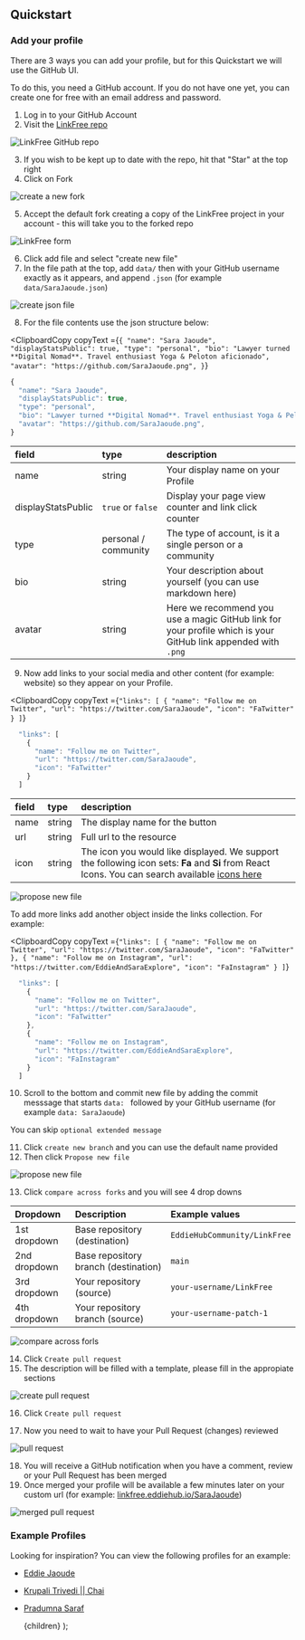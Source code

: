 
## Quickstart

### Add your profile

There are 3 ways you can add your profile, but for this Quickstart we will use the GitHub UI.

To do this, you need a GitHub account. If you do not have one yet, you can create one for free with an email address and password.

1. Log in to your GitHub Account
2. Visit the [LinkFree repo](https://github.com/EddieHubCommunity/LinkFree)

![LinkFree GitHub repo](https://user-images.githubusercontent.com/82668196/208292176-fb2bedf9-8dd1-4fff-b422-30d54f2fdd48.png)

3. If you wish to be kept up to date with the repo, hit that "Star" at the top right
4. Click on Fork

![create a new fork](https://user-images.githubusercontent.com/82668196/208292177-7f1fe62e-a73d-4070-8a57-ca3ec47812fc.png)

5. Accept the default fork creating a copy of the LinkFree project in your account - this will take you to the forked repo

![LinkFree form](https://user-images.githubusercontent.com/82668196/208292178-92daccad-293d-407a-9d8d-0a86b63d6bd7.png)

6. Click add file and select "create new file"
7. In the file path at the top, add `data/` then with your GitHub username exactly as it appears, and append `.json` (for example `data/SaraJaoude.json`)

![create json file](https://user-images.githubusercontent.com/82668196/208292180-e0caee14-5eb3-42f1-9035-dabae4ce84f6.png)

8. For the file contents use the json structure below:

<ClipboardCopy 
  copyText ={`{
  "name": "Sara Jaoude",
  "displayStatsPublic": true,
  "type": "personal",
  "bio": "Lawyer turned **Digital Nomad**. Travel enthusiast Yoga & Peloton aficionado",
  "avatar": "https://github.com/SaraJaoude.png",
}`}
>
```js
{
  "name": "Sara Jaoude",
  "displayStatsPublic": true,
  "type": "personal",
  "bio": "Lawyer turned **Digital Nomad**. Travel enthusiast Yoga & Peloton aficionado",
  "avatar": "https://github.com/SaraJaoude.png",
}
```
</ClipboardCopy>

| field              | type                 | description                                                                                                   |
| :----------------- | :------------------- | :------------------------------------------------------------------------------------------------------------ |
| name               | string               | Your display name on your Profile                                                                             |
| displayStatsPublic | `true` or `false`    | Display your page view counter and link click counter                                                         |
| type               | personal / community | The type of account, is it a single person or a community                                                     |
| bio                | string               | Your description about yourself (you can use markdown here)                                                    |
| avatar             | string               | Here we recommend you use a magic GitHub link for your profile which is your GitHub link appended with `.png` |

9. Now add links to your social media and other content (for example: website) so they appear on your Profile.

<ClipboardCopy 
  copyText ={`"links": [
    {
      "name": "Follow me on Twitter",
      "url": "https://twitter.com/SaraJaoude",
      "icon": "FaTwitter"
    }
  ]`}
>
```js
  "links": [
    {
      "name": "Follow me on Twitter",
      "url": "https://twitter.com/SaraJaoude",
      "icon": "FaTwitter"
    }
  ]
```
</ClipboardCopy>

| field | type   | description                                                                                                                                                                          |
| :---- | :----- | :----------------------------------------------------------------------------------------------------------------------------------------------------------------------------------- |
| name  | string | The display name for the button                                                                                                                                                      |
| url   | string | Full url to the resource                                                                                                                                                             |
| icon  | string | The icon you would like displayed. We support the following icon sets: **Fa** and **Si** from React Icons. You can search available [icons here](https://linkfree.eddiehub.io/icons) |

![propose new file](https://user-images.githubusercontent.com/82668196/208292185-743dc114-5699-4b58-bf5c-c5fc74f0248d.png)

To add more links add another object inside the links collection. For example:

<ClipboardCopy 
  copyText ={`"links": [
    {
      "name": "Follow me on Twitter",
      "url": "https://twitter.com/SaraJaoude",
      "icon": "FaTwitter"
    },
    {
      "name": "Follow me on Instagram",
      "url": "https://twitter.com/EddieAndSaraExplore",
      "icon": "FaInstagram"
    }
  ]`}
>
```js
  "links": [
    {
      "name": "Follow me on Twitter",
      "url": "https://twitter.com/SaraJaoude",
      "icon": "FaTwitter"
    },
    {
      "name": "Follow me on Instagram",
      "url": "https://twitter.com/EddieAndSaraExplore",
      "icon": "FaInstagram"
    }
  ]
```
</ClipboardCopy>

10. Scroll to the bottom and commit new file by adding the commit messsage that starts `data: ` followed by your GitHub username (for example `data: SaraJaoude`)

You can skip `optional extended message`

11. Click `create new branch` and you can use the default name provided
12. Then click `Propose new file`

![propose new file](https://user-images.githubusercontent.com/82668196/208292186-d954f0e5-bdb0-4177-ac14-eb5d99b329dd.png)

13. Click `compare across forks` and you will see 4 drop downs

| Dropdown     | Description                          | Example values               |
| :----------- | :----------------------------------- | :--------------------------- |
| 1st dropdown | Base repository (destination)        | `EddieHubCommunity/LinkFree` |
| 2nd dropdown | Base repository branch (destination) | `main`                       |
| 3rd dropdown | Your repository (source)             | `your-username/LinkFree`     |
| 4th dropdown | Your repository branch (source)      | `your-username-patch-1`      |

![compare across forls](https://user-images.githubusercontent.com/82668196/208292189-513b4213-a3a7-4a45-a834-ac6ce6b9217a.png)

14. Click `Create pull request`
15. The description will be filled with a template, please fill in the appropiate sections

![create pull request](https://user-images.githubusercontent.com/82668196/208292192-704402e7-c2d6-432e-8dab-cb6a678866c1.png)

16. Click `Create pull request`

17. Now you need to wait to have your Pull Request (changes) reviewed

![pull request](https://user-images.githubusercontent.com/82668196/208292196-c374d328-6bed-4f7b-adbc-b55c29b7c367.png)

18. You will receive a GitHub notification when you have a comment, review or your Pull Request has been merged
19. Once merged your profile will be available a few minutes later on your custom url (for example: [linkfree.eddiehub.io/SaraJaoude](https://linkfree.eddiehub.io/SaraJaoude))

![merged pull request](https://user-images.githubusercontent.com/82668196/208292199-e7a01541-5356-4b2f-8b3e-94be121c661f.png)

### Example Profiles

Looking for inspiration? You can view the following profiles for an example:

- [Eddie Jaoude](https://github.com/EddieHubCommunity/LinkFree/blob/main/data/eddiejaoude.json)
- [Krupali Trivedi || Chai](https://github.com/EddieHubCommunity/LinkFree/blob/main/data/krupalitrivedi.json)
- [Pradumna Saraf](https://github.com/EddieHubCommunity/LinkFree/blob/main/data/Pradumnasaraf.json)

  <DocsLayout title="LinkFree QuickStart Documentation">{children}</DocsLayout>
);
